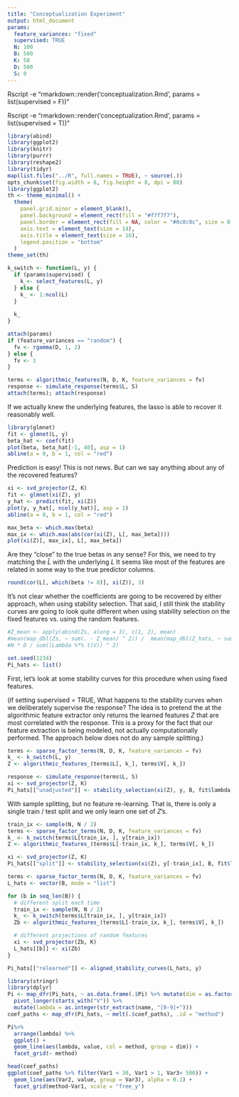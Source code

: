```yaml
---
title: "Conceptualization Experiment"
output: html_document
params:
  feature_variances: "fixed"
  supervised: TRUE
  N: 100
  B: 500
  K: 50
  D: 500
  S: 0
---
```


Rscript -e "rmarkdown::render('conceptualization.Rmd', params = list(supervised = F))"

Rscript -e "rmarkdown::render('conceptualization.Rmd', params = list(supervised = T))"

```r
library(abind)
library(ggplot2)
library(knitr)
library(purrr)
library(reshape2)
library(tidyr)
map(list.files("../R", full.names = TRUE), ~ source(.))
opts_chunk$set(fig.width = 8, fig.height = 8, dpi = 80)
library(ggplot2)
th <- theme_minimal() + 
  theme(
    panel.grid.minor = element_blank(),
    panel.background = element_rect(fill = "#f7f7f7"),
    panel.border = element_rect(fill = NA, color = "#0c0c0c", size = 0.6),
    axis.text = element_text(size = 14),
    axis.title = element_text(size = 16),
    legend.position = "bottom"
  )
theme_set(th)

k_switch <- function(L, y) {
  if (params$supervised) {
    k_<- select_features(L, y)
  } else {
    k_ <- 1:ncol(L)
  }
    
  k_
}
```

```r
attach(params)
if (feature_variances == "random") {
  fv <- rgamma(D, 1, 2)
} else {
  fv <- 1
}

terms <- algorithmic_features(N, D, K, feature_variances = fv)
response <- simulate_response(terms$L, S)
attach(terms); attach(response)
```

If we actually knew the underlying features, the lasso is able to recover it
reasonably well.

```r
library(glmnet)
fit <- glmnet(L, y)
beta_hat <- coef(fit)
plot(beta, beta_hat[-1, 40], asp = 1)
abline(a = 0, b = 1, col = "red")
```


Prediction is easy! This is not news. But can we say anything about any of the
recovered features? 


```r
xi <- svd_projector(Z, K)
fit <- glmnet(xi(Z), y)
y_hat <- predict(fit, xi(Z))
plot(y, y_hat[, ncol(y_hat)], asp = 1)
abline(a = 0, b = 1, col = "red")
```

```r
max_beta <- which.max(beta)
max_ix <- which.max(abs(cor(xi(Z), L[, max_beta])))
plot(xi(Z)[, max_ix], L[, max_beta])
```

Are they "close" to the true betas in any sense? For this, we need to try
matching the $\hat{L}$ with the underlying $L$ It seems like most of the
features are related in some way to the true predictor columns.

```r
round(cor(L[, which(beta != 0)], xi(Z)), 3)
```

It's not clear whether the coefficients are going to be recovered by either
approach, when using stability selection. That said, I still think the stability
curves are going to look quite different when using stability selection on the
fixed features vs. using the random features.

```r
#Z_mean <- apply(abind(Zs, along = 3), c(1, 2), mean)
#mean(map_dbl(Zs, ~ sum(. - Z_mean) ^ 2)) /  mean(map_dbl(Z_hats, ~ sum(.^2)))
#N * D / sum((Lambda %*% t(V)) ^ 2)
```

```r
set.seed(1234)
Pi_hats <- list()
```

First, let's look at some stability curves for this procedure when using fixed
features.

(if setting supervised = TRUE, What happens to the stability curves when we
deliberately supervise the response? The idea is to pretend the at the
algorithmic feature extractor only returns the learned features $Z$ that are
most correlated with the response. This is a proxy for the fact that our feature
extraction is being modeled, not actually computationally performed. The
approach below does not do any sample splitting.)

```r
terms <- sparse_factor_terms(N, D, K, feature_variances = fv)
k_ <- k_switch(L, y)
Z <- algorithmic_features_(terms$L[, k_], terms$V[, k_])

response <- simulate_response(terms$L, S)
xi <- svd_projector(Z, K)
Pi_hats[["unadjusted"]] <- stability_selection(xi(Z), y, B, fit$lambda)
```

With sample splitting, but no feature re-learning. That is, there is only a
single train / test split and we only learn one set of $Z$'s.

```r
train_ix <- sample(N, N / 2)
terms <- sparse_factor_terms(N, D, K, feature_variances = fv)
k_ <- k_switch(terms$L[train_ix, ], y[train_ix])
Z <- algorithmic_features_(terms$L[-train_ix, k_], terms$V[, k_])

xi <- svd_projector(Z, K)
Pi_hats[["split"]] <- stability_selection(xi(Z), y[-train_ix], B, fit$lambda)
```

```r
terms <- sparse_factor_terms(N, D, K, feature_variances = fv)
L_hats <- vector(B, mode = "list")

for (b in seq_len(B)) {
  # different split each time
  train_ix <- sample(N, N / 2)
  k_ <- k_switch(terms$L[train_ix, ], y[train_ix])
  Zb <- algorithmic_features_(terms$L[-train_ix, k_], terms$V[, k_])

  # different projections of random features
  xi <- svd_projector(Zb, K)
  L_hats[[b]] <- xi(Zb)
}

Pi_hats[["relearned"]] <- aligned_stability_curves(L_hats, y)
```

```r
library(stringr)
library(dplyr)
Pi <- map_dfr(Pi_hats, ~ as.data.frame(.$Pi) %>% mutate(dim = as.factor(row_number())), .id = "method") %>%
  pivot_longer(starts_with("V")) %>%
  mutate(lambda = as.integer(str_extract(name, "[0-9]+")))
coef_paths <- map_dfr(Pi_hats, ~ melt(.$coef_paths), .id = "method")
```

```r
Pi%>%
  arrange(lambda) %>%
  ggplot() +
  geom_line(aes(lambda, value, col = method, group = dim)) + 
  facet_grid(~ method)
```
```r
head(coef_paths)
ggplot(coef_paths %>% filter(Var1 < 30, Var1 > 1, Var3< 500)) +
  geom_line(aes(Var2, value, group = Var3), alpha = 0.1) +
  facet_grid(method~Var1, scale = "free_y")
```

